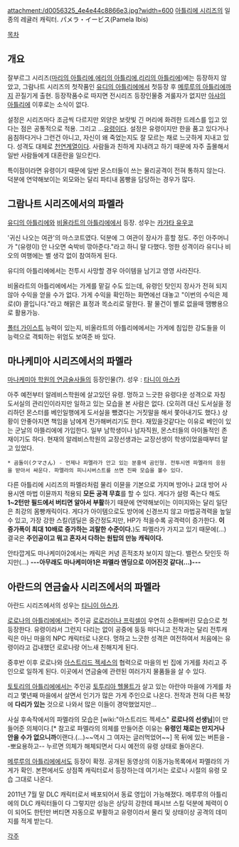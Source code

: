 attachment:/d0056325_4e4e44c8866e3.jpg?width=600
[[아틀리에 시리즈]]의 일종의 레귤러 캐릭터. パメラ・イービス(Pamela Ibis)

[[목차]]

== 개요 ==
잘부르그 시리즈([[마리의 아틀리에]],[[에리의 아틀리에]],[[리리의 아틀리에]])에는 등장하지 않았고, 그람나트 시리즈의 첫작품인 [[유디의 아틀리에]]에서 첫등장 후 [[메루루의 아틀리에]]까지 끈질기게 출현. 등장작품수로 따지면 전시리즈 등장인물중 겨룰자가 없지만 [[아샤의 아틀리에]] 이후로는 소식이 없다.

설정은 시리즈마다 조금씩 다르지만 외양은 보랏빛 긴 머리에 화려한 드레스를 입고 있다는 점은 공통적으로 적용. 그리고 ...[[유령]]이다. 설정은 유령이지만 한을 품고 있다거나 음침하다거나 그런건 아니고, 자신이 왜 죽었는지도 잘 모르는 채로 느긋하게 지내고 있다. 성격도 대체로 [[천연]]계열이다. 사람들과 친하게 지내려고 하기 때문에 자주 출몰해서 일반 사람들에게 대혼란을 일으킨다.

특이점이라면 유령이기 때문에 일반 몬스터들이 쓰는 물리공격이 전혀 통하지 않는다. 덕분에 연약해보이는 외모와는 달리 파티내 몸빵을 담당하는 경우가 많다.

== 그람나트 시리즈에서의 파멜라 ==
[[유디의 아틀리에]]와 [[비올라트의 아틀리에]]에서 등장. 성우는 [[카가타 유우코]]

'귀신 나오는 여관'의 마스코트였다. 덕분에 그 여관이 장사가 흥할 정도. 주인 아주머니가 "(유령이) 안 나오면 숙박비 깎아준다."라고 하니 말 다했다. 멍한 성격이라 유디나 비오의 여행에는 별 생각 없이 참여하게 된다.

유디의 아틀리에에서는 전투시 사망할 경우 아이템을 남기고 영영 사라진다.

비올라트의 아틀리에에서는 가게를 맡길 수도 있는데, 유령인 탓인지 장사가 전혀 되지 않아 수익을 얻을 수가 없다. 가게 수익을 확인하는 화면에선 대놓고 "이번의 수익은 제로(0) 콜입니다."라고 해맑은 표정과 목소리로 말한다. 팔 물건이 별로 없을때 땜빵용으로 활용가능.

[[폴터 가이스트]] 능력이 있는지, 비올라트의 아틀리에에서는 가게에 침입한 강도들을 이 능력으로 격퇴하는 위엄도 보여준 바 있다.

== 마나케미아 시리즈에서의 파멜라 ==
[[마나케미아 학원의 연금술사들]]의 등장인물(?). 
성우 : [[타니이 아스카]]

아주 예전부터 알레비스학원에 살고있던 유령. 멍하고 느긋한 유령다운 성격으로 자칭 도서실의 관리인이라지만 일하고 있는 모습을 본 사람은 없다. (오히려 대신 도서실을 정리하던 몬스터를 베인일행에게 도서실을 뺐겼다는 거짓말을 해서 쫓아내기도 했다.) 상황이 안좋아지면 책임을 남에게 전가해버리기도 한다.
재밌을것같다는 이유로 베인이 있는 군날의 아뜰리에에 가입한다.
일부 남학생이나 남자직원, 몬스터들의 아이돌적인 존재이기도 하다.
현재의 알레비스학원의 교장선생과는 교장선생이 학생이었을때부터 알고 있었다.

 * 곰돌이(クマさん) - 언제나 파멜라가 안고 있는 분홍색 곰인형. 전투시엔 파멜라의 응원을 받아서 싸운다. 파멜라의 피니시버스트를 쓰면 진짜 모습을 볼수 있다.

다른 아틀리에 시리즈의 파멜라처럼 물리 이뮨을 기본으로 가지며 방어나 교대 방어 사용시엔 마법 이뮨까지 적용되 '''모든 공격 무효'''를 할 수 있다. 게다가 설령 죽는다 해도 '''1~2턴만 필드에서 버티면 알아서 부활'''하기 때문에 연약해보이는 이미지와는 달리 일단은 최강의 몸빵캐릭이다. 게다가 아이템으로도 방어에 신경쓰지 않고 마법공격력을 높일 수 있고, 가장 강한 스킬(뎀딜은 중간정도지만, HP가 적을수록 공격력이 증가한다. '''이 증가폭이 최대 10배로 증가하는 괴랄한 수준이다.''')도 파멜라가 가지고 있기 때문에(…) 결국은 '''주인공이고 뭐고 혼자서 다하는 원탑의 만능 캐릭이다.''' 

안타깝게도 마나케미아2에서는 캐릭은 커녕 흔적조차 보이지 않는다. 밸런스 탓인듯 하지만(...) '''---아무래도 마나케미아1은 파멜라 엔딩으로 이어진것 같다(...)---'''

== 아란드의 연금술사 시리즈에서의 파멜라 ==
아란드 시리즈에서의 성우는 [[타니이 아스카]].

[[로로나의 아틀리에]]에서는 주인공 [[로로라이나 프릭셀]]이 우연히 소환해버린 모습으로 첫등장한다. 유령이라서 그런지 다리는 없이 공중에 둥둥 떠다니고 전작과는 달리 전투캐릭은 아닌 마을의 NPC 캐릭터로 나온다. 멍하고 느긋한 성격은 여전하여서 처음에는 유령이라고 겁내했던 로로나랑 어느새 친해지게 된다.

중후반 이후 로로나와 [[아스트리드 젝세스]]의 협력으로 마을의 빈 집에 가게를 차리고 주인으로 일하게 된다. 이곳에서 연금술에 관련된 여러가지 물품들을 살 수 있다.

[[토토리의 아틀리에]]에서는 주인공 [[토투리아 헬몰트]]가 살고 있는 아란야 마을에 가게를 차리고 몇년째 마을에서 살면서 인기가 많은 가게 주인으로 나온다. 전작과 전혀 다른 복장에 '''다리가 있는''' 것으로 나와서 많은 이들이 경악했었지만...

사실 후속작에서의 파멜라의 모습은 [wiki:"아스트리드 젝세스" '''로로나의 선생님''']이 만들어준 의체이다.[* 참고로 파멜라의 의체를 만들어준 이유는 '''유령인 채로는 만지거나 안을 수가 없으니까'''이랜다.(...)~~역시 그 여자는 글러먹었어~~] 목 뒤에 있는 버튼을 --뽀요용하고-- 누르면 의체가 해체되면서 다시 예전의 유령 상태로 돌아온다.

[[메루루의 아틀리에]]에서도 등장이 확정. 공개된 동영상의 이동가능목록에서 파멜라의 가게가 확인. 본편에서도 상점쪽 캐릭터로서 등장하는데 여기서는 로로나 시절의 유령 모습 그대로 나온다.

2011년 7월 말 DLC 캐릭터로서 배포되어서 동료 영입이 가능해졌다. 메루루의 아틀리에의 DLC 캐릭터들이 다 그렇지만 성능은 상당히 강한데 패시브 스킬 덕분에 체력이 0이 되어도 한턴만 버티면 자동으로 부활하고 유령이라서 물리 및 상태이상 공격의 데미지를 적게 받는다.

[[각주]]
